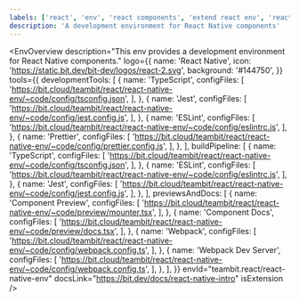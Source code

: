 ```yaml
---
labels: ['react', 'env', 'react components', 'extend react env', 'react native']
description: 'A development environment for React Native components'
---
```



<EnvOverview
  description="This env provides a development environment for React Native components."
  logo={{
    name: 'React Native',
    icon: 'https://static.bit.dev/bit-dev/logos/react-2.svg',
    background: '#144750',
  }}
  tools={{
    developmentTools: [
      {
        name: 'TypeScript',
        configFiles: [
          'https://bit.cloud/teambit/react/react-native-env/~code/config/tsconfig.json',
        ],
      },
      {
        name: 'Jest',
        configFiles: [
          'https://bit.cloud/teambit/react/react-native-env/~code/config/jest.config.js',
        ],
      },
      {
        name: 'ESLint',
        configFiles: [
          'https://bit.cloud/teambit/react/react-native-env/~code/config/eslintrc.js',
        ],
      },
      {
        name: 'Prettier',
        configFiles: [
          'https://bit.cloud/teambit/react/react-native-env/~code/config/prettier.config.js',
        ],
      },
    ],
    buildPipeline: [
      {
        name: 'TypeScript',
        configFiles: [
          'https://bit.cloud/teambit/react/react-native-env/~code/config/tsconfig.json',
        ],
      },
      {
        name: 'ESLint',
        configFiles: [
          'https://bit.cloud/teambit/react/react-native-env/~code/config/eslintrc.js',
        ],
      },
      {
        name: 'Jest',
        configFiles: [
          'https://bit.cloud/teambit/react/react-native-env/~code/config/jest.config.js',
        ],
      },
    ],
    previewsAndDocs: [
      {
        name: 'Component Preview',
        configFiles: [
          'https://bit.cloud/teambit/react/react-native-env/~code/preview/mounter.tsx',
        ],
      },
      {
        name: 'Component Docs',
        configFiles: [
          'https://bit.cloud/teambit/react/react-native-env/~code/preview/docs.tsx',
        ],
      },
      {
        name: 'Webpack',
        configFiles: [
          'https://bit.cloud/teambit/react/react-native-env/~code/config/webpack.config.ts',
        ],
      },
      {
        name: 'Webpack Dev Server',
        configFiles: [
          'https://bit.cloud/teambit/react/react-native-env/~code/config/webpack.config.ts',
        ],
      },
    ],
  }}
  envId="teambit.react/react-native-env"
  docsLink="https://bit.dev/docs/react-native-intro"
  isExtension
/>
